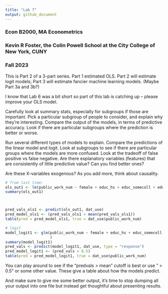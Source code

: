 ---
title: "Lab 7"
output: github_document
---

  
### Econ B2000, MA Econometrics
### Kevin R Foster, the Colin Powell School at the City College of New York, CUNY
### Fall 2023


This is Part 2 of a 3-part series. Part 1 estimated OLS. Part 2 will estimate logit models; Part 3 will estimate fancier machine learning models. (Maybe Part 3a and 3b?)

I know that Lab 6 was a bit short so part of this lab is catching up -- please improve your OLS model.

Carefully look at summary stats, especially for subgroups if those are important. Pick a particular subgroup of people to consider, and explain why they're interesting. Compare the output of the models, in terms of predictive accuracy. Look if there are particular subgroups where the prediction is better or worse.

Run several different types of models to explain. Compare the predictions of the linear model and logit. Look at subgroups to see if there are particular groups where the models are more confused. Look at the tradeoff of false positive vs false negative. Are there explanatory variables (features) that are consistently of little predictive value? Can you find better ones?

Are these X-variables exogenous? As you add more, think about causality.


```{r eval = FALSE}

# from last time:
ols_out1 <- lm(public_work_num ~ female + educ_hs + educ_somecoll + educ_college + educ_advdeg + AGE, data = dat_use)
summary(ols_out1)



pred_vals_ols1 <- predict(ols_out1, dat_use)
pred_model_ols1 <- (pred_vals_ols1 > mean(pred_vals_ols1))
table(pred = pred_model_ols1, true = dat_use$public_work_num)

# logit 
model_logit1 <- glm(public_work_num ~ female + educ_hs + educ_somecoll + educ_college + educ_advdeg + AGE, data = dat_use, family = binomial
                    )
summary(model_logit1)
pred_vals <- predict(model_logit1, dat_use, type = "response")
pred_model_logit1 <- (pred_vals > 0.5)
table(pred = pred_model_logit1, true = dat_use$public_work_num)

```
You can play around to see if the "predvals > mean" cutoff is best or use " > 0.5" or some other value. These give a table about how the models predict.

And make sure to give me some better output, it's time to stop dumping all your output into one file but instead get thoughtful about presenting results.


